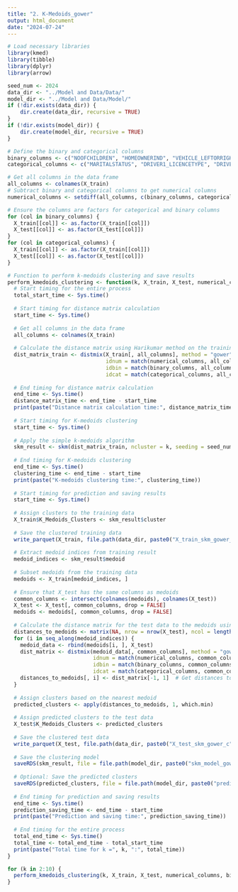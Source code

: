 ```yaml
---
title: "2. K-Medoids_gower"
output: html_document
date: "2024-07-24"
---
```

```r
# Load necessary libraries
library(kmed)
library(tibble)
library(dplyr)
library(arrow)
```

```r
seed_num <- 2024
data_dir <- "../Model and Data/Data/"
model_dir <- "../Model and Data/Model/"
if (!dir.exists(data_dir)) {
    dir.create(data_dir, recursive = TRUE)
}
if (!dir.exists(model_dir)) {
    dir.create(model_dir, recursive = TRUE)
}
```

```r
# Define the binary and categorical columns
binary_columns <- c("NOOFCHILDREN", "HOMEOWNERIND", "VEHICLE_LEFTORRIGHTHANDDRIVE", "DRIVER1_OTHERVEHICLEOWNEDIND", "MONTHLYPAYMENTSIND", "VEHICLE_MODIFIEDIND", "VEHICLE_FUELTYPE", "VEHICLE_TRANSMISSIONTYPE", "INDICATOR_NRCONVICTIONS_RECENT", "INDICATOR_CLAIMSCOUNT_RECENT")
categorical_columns <- c("MARITALSTATUS", "DRIVER1_LICENCETYPE", "DRIVER2_LICENCETYPE", "DRIVER3_LICENCETYPE", "DRIVER4_LICENCETYPE", "DRIVER2_OTHERVEHICLEOWNEDIND", "DRIVER3_OTHERVEHICLEOWNEDIND", "DRIVER4_OTHERVEHICLEOWNEDIND", "VEHICLE_USE_TYPE", "VEHICLEOVERNIGHTLOCATION", "VEHICLE_OWNERSHIP", "VEHICLE_BODYTYPE")

# Get all columns in the data frame
all_columns <- colnames(X_train)
# Subtract binary and categorical columns to get numerical columns
numerical_columns <- setdiff(all_columns, c(binary_columns, categorical_columns))

# Ensure the columns are factors for categorical and binary columns
for (col in binary_columns) {
  X_train[[col]] <- as.factor(X_train[[col]])
  X_test[[col]] <- as.factor(X_test[[col]])
}
for (col in categorical_columns) {
  X_train[[col]] <- as.factor(X_train[[col]])
  X_test[[col]] <- as.factor(X_test[[col]])
}

```

```r

# Function to perform k-medoids clustering and save results
perform_kmedoids_clustering <- function(k, X_train, X_test, numerical_columns, binary_columns, categorical_columns, seed_num, data_dir, model_dir) {
  # Start timing for the entire process
  total_start_time <- Sys.time()
  
  # Start timing for distance matrix calculation
  start_time <- Sys.time()
  
  # Get all columns in the data frame
  all_columns <- colnames(X_train)
  
  # Calculate the distance matrix using Harikumar method on the training data
  dist_matrix_train <- distmix(X_train[, all_columns], method = "gower", 
                               idnum = match(numerical_columns, all_columns), 
                               idbin = match(binary_columns, all_columns), 
                               idcat = match(categorical_columns, all_columns))
  
  # End timing for distance matrix calculation
  end_time <- Sys.time()
  distance_matrix_time <- end_time - start_time
  print(paste("Distance matrix calculation time:", distance_matrix_time))
  
  # Start timing for K-medoids clustering
  start_time <- Sys.time()
  
  # Apply the simple k-medoids algorithm
  skm_result <- skm(dist_matrix_train, ncluster = k, seeding = seed_num, iterate = 10)
  
  # End timing for K-medoids clustering
  end_time <- Sys.time()
  clustering_time <- end_time - start_time
  print(paste("K-medoids clustering time:", clustering_time))
  
  # Start timing for prediction and saving results
  start_time <- Sys.time()
  
  # Assign clusters to the training data
  X_train$K_Medoids_Clusters <- skm_result$cluster
  
  # Save the clustered training data
  write_parquet(X_train, file.path(data_dir, paste0("X_train_skm_gower_c", k, "_seed_", seed_num, ".parquet")))
  
  # Extract medoid indices from training result
  medoid_indices <- skm_result$medoid
  
  # Subset medoids from the training data
  medoids <- X_train[medoid_indices, ]
  
  # Ensure that X_test has the same columns as medoids
  common_columns <- intersect(colnames(medoids), colnames(X_test))
  X_test <- X_test[, common_columns, drop = FALSE]
  medoids <- medoids[, common_columns, drop = FALSE]
  
  # Calculate the distance matrix for the test data to the medoids using Harikumar method
  distances_to_medoids <- matrix(NA, nrow = nrow(X_test), ncol = length(medoid_indices))
  for (i in seq_along(medoid_indices)) {
    medoid_data <- rbind(medoids[i, ], X_test)
    dist_matrix <- distmix(medoid_data[, common_columns], method = "gower", 
                           idnum = match(numerical_columns, common_columns), 
                           idbin = match(binary_columns, common_columns), 
                           idcat = match(categorical_columns, common_columns))
    distances_to_medoids[, i] <- dist_matrix[-1, 1]  # Get distances to the medoid
  }
  
  # Assign clusters based on the nearest medoid
  predicted_clusters <- apply(distances_to_medoids, 1, which.min)
  
  # Assign predicted clusters to the test data
  X_test$K_Medoids_Clusters <- predicted_clusters
  
  # Save the clustered test data
  write_parquet(X_test, file.path(data_dir, paste0("X_test_skm_gower_c", k, "_seed_", seed_num, ".parquet")))
  
  # Save the clustering model
  saveRDS(skm_result, file = file.path(model_dir, paste0("skm_model_gower_c", k, "_seed_", seed_num, ".rds")))
  
  # Optional: Save the predicted clusters
  saveRDS(predicted_clusters, file = file.path(model_dir, paste0("predicted_clusters_gower_c", k, "_seed_", seed_num, ".rds")))
  
  # End timing for prediction and saving results
  end_time <- Sys.time()
  prediction_saving_time <- end_time - start_time
  print(paste("Prediction and saving time:", prediction_saving_time))
  
  # End timing for the entire process
  total_end_time <- Sys.time()
  total_time <- total_end_time - total_start_time
  print(paste("Total time for k =", k, ":", total_time))
}


```


```r
for (k in 2:10) {
  perform_kmedoids_clustering(k, X_train, X_test, numerical_columns, binary_columns, categorical_columns, seed_num, data_dir, model_dir)
}

```

